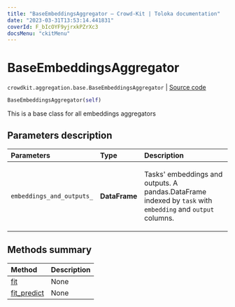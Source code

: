 ```yaml
---
title: "BaseEmbeddingsAggregator — Crowd-Kit | Toloka documentation"
date: "2023-03-31T13:53:14.441831"
coverId: F_bIcOYF9yjrxkPZrXc3
docsMenu: "ckitMenu"
---
```


# BaseEmbeddingsAggregator

`crowdkit.aggregation.base.BaseEmbeddingsAggregator` | [Source code](https://github.com/Toloka/crowd-kit/blob/v1.2.1/crowdkit/aggregation/base/__init__.py#L86)

```python
BaseEmbeddingsAggregator(self)
```

This is a base class for all embeddings aggregators

## Parameters description

| Parameters | Type | Description |
| :----------| :----| :-----------|
`embeddings_and_outputs_`|**DataFrame**|<p>Tasks' embeddings and outputs. A pandas.DataFrame indexed by `task` with `embedding` and `output` columns.</p>

## Methods summary

| Method | Description |
| :------| :-----------|
[fit](/docs/crowd-kit/reference/crowdkit.aggregation.base.BaseEmbeddingsAggregator.fit)| None
[fit_predict](/docs/crowd-kit/reference/crowdkit.aggregation.base.BaseEmbeddingsAggregator.fit_predict)| None